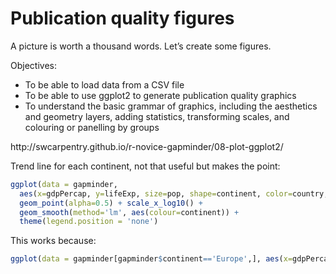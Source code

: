 # Publication quality figures

A picture is worth a thousand words. Let's create some figures.

Objectives:

* To be able to load data from a CSV file
* To be able to use ggplot2 to generate publication quality graphics
* To understand the basic grammar of graphics, including the aesthetics
  and geometry layers, adding statistics, transforming scales, and
  colouring or panelling by groups


http://swcarpentry.github.io/r-novice-gapminder/08-plot-ggplot2/


Trend line for each continent, not that useful but makes the point:

```r
ggplot(data = gapminder,
  aes(x=gdpPercap, y=lifeExp, size=pop, shape=continent, color=country, group=continent)) +
  geom_point(alpha=0.5) + scale_x_log10() +
  geom_smooth(method='lm', aes(colour=continent)) +
  theme(legend.position = 'none')
```
This works because:
```r
ggplot(data = gapminder[gapminder$continent=='Europe',], aes(x=gdpPercap, y=lifeExp, size=pop, shape=continent, color=country, group=continent)) + geom_point(alpha=0.5) + scale_x_log10() + geom_smooth(method='lm', aes(colour=continent)) + theme(legend.position = 'none')
```
